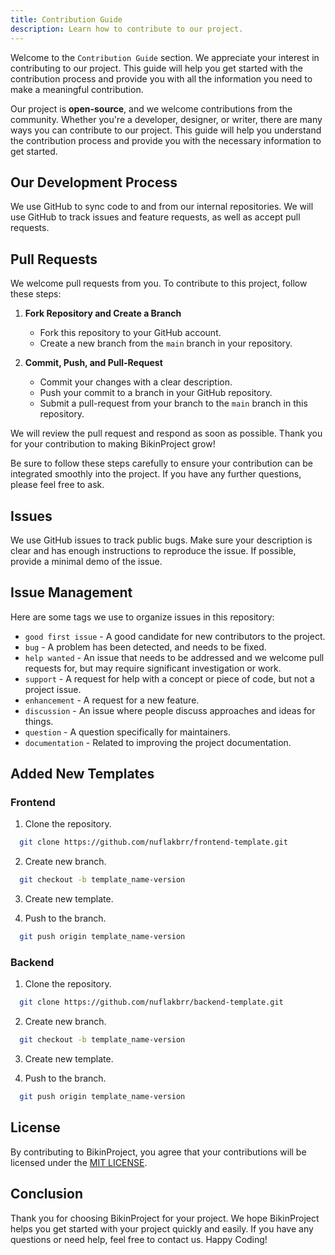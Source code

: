 ```yaml
---
title: Contribution Guide
description: Learn how to contribute to our project.
---
```


Welcome to the `Contribution Guide` section. We appreciate your interest in contributing to our project. This guide will help you get started with the contribution process and provide you with all the information you need to make a meaningful contribution.

Our project is **open-source**, and we welcome contributions from the community. Whether you're a developer, designer, or writer, there are many ways you can contribute to our project. This guide will help you understand the contribution process and provide you with the necessary information to get started.

## Our Development Process

We use GitHub to sync code to and from our internal repositories. We will use GitHub to track issues and feature requests, as well as accept pull requests.

## Pull Requests

We welcome pull requests from you. To contribute to this project, follow these steps:

1. **Fork Repository and Create a Branch**

   - Fork this repository to your GitHub account.
   - Create a new branch from the `main` branch in your repository.

2. **Commit, Push, and Pull-Request**

   - Commit your changes with a clear description.
   - Push your commit to a branch in your GitHub repository.
   - Submit a pull-request from your branch to the `main` branch in this repository.

We will review the pull request and respond as soon as possible. Thank you for your contribution to making BikinProject grow!

Be sure to follow these steps carefully to ensure your contribution can be integrated smoothly into the project. If you have any further questions, please feel free to ask.

## Issues

We use GitHub issues to track public bugs. Make sure your description is clear and has enough instructions to reproduce the issue. If possible, provide a minimal demo of the issue.

## Issue Management

Here are some tags we use to organize issues in this repository:

- `good first issue` - A good candidate for new contributors to the project.
- `bug` - A problem has been detected, and needs to be fixed.
- `help wanted` - An issue that needs to be addressed and we welcome pull requests for, but may require significant investigation or work.
- `support` - A request for help with a concept or piece of code, but not a project issue.
- `enhancement` - A request for a new feature.
- `discussion` - An issue where people discuss approaches and ideas for things.
- `question` - A question specifically for maintainers.
- `documentation` - Related to improving the project documentation.

## Added New Templates

### Frontend

1. Clone the repository.

```bash
  git clone https://github.com/nuflakbrr/frontend-template.git
```

2. Create new branch.

```bash
  git checkout -b template_name-version
```

3. Create new template.

4. Push to the branch.

```bash
  git push origin template_name-version
```

### Backend

1. Clone the repository.

```bash
  git clone https://github.com/nuflakbrr/backend-template.git
```

2. Create new branch.

```bash
  git checkout -b template_name-version
```

3. Create new template.

4. Push to the branch.

```bash
  git push origin template_name-version
```

## License

By contributing to BikinProject, you agree that your contributions will be licensed under the [MIT LICENSE](https://github.com/nuflakbrr/bikinproject/blob/main/LICENSE).

## Conclusion

Thank you for choosing BikinProject for your project. We hope BikinProject helps you get started with your project quickly and easily. If you have any questions or need help, feel free to contact us. Happy Coding!
